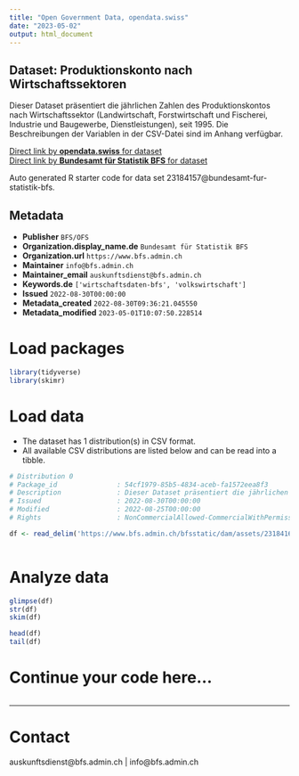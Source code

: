 ```yaml
---
title: "Open Government Data, opendata.swiss"
date: "2023-05-02"
output: html_document
---
```


## Dataset: Produktionskonto nach Wirtschaftssektoren

Dieser Dataset präsentiert die jährlichen Zahlen des Produktionskontos nach Wirtschaftssektor (Landwirtschaft, Forstwirtschaft und Fischerei, Industrie und Baugewerbe, Dienstleistungen), seit 1995. Die Beschreibungen der Variablen in der CSV-Datei sind im Anhang verfügbar.

[Direct link by **opendata.swiss** for dataset](https://opendata.swiss/de/dataset/produktionskonto-nach-wirtschaftssektoren4)<br>
[Direct link by **Bundesamt für Statistik BFS** for dataset](https://www.bfs.admin.ch/asset/de/ts-x-04.02.03.04)

Auto generated R starter code for data set 23184157@bundesamt-fur-statistik-bfs.

## Metadata

- **Publisher** `BFS/OFS`
- **Organization.display_name.de** `Bundesamt für Statistik BFS`
- **Organization.url** `https://www.bfs.admin.ch`
- **Maintainer** `info@bfs.admin.ch`
- **Maintainer_email** `auskunftsdienst@bfs.admin.ch`
- **Keywords.de** `['wirtschaftsdaten-bfs', 'volkswirtschaft']`
- **Issued** `2022-08-30T00:00:00`
- **Metadata_created** `2022-08-30T09:36:21.045550`
- **Metadata_modified** `2023-05-01T10:07:50.228514`


# Load packages

```r

library(tidyverse)
library(skimr)

```

# Load data

-   The dataset has 1 distribution(s) in CSV format.
-   All available CSV distributions are listed below and can be read into a tibble.

```r

# Distribution 0
# Package_id               : 54cf1979-85b5-4834-aceb-fa1572eea8f3
# Description              : Dieser Dataset präsentiert die jährlichen Zahlen des Produktionskontos nach Wirtschaftssektor (Landwirtschaft, Forstwirtschaft und Fischerei, Industrie und Baugewerbe, Dienstleistungen), seit 1995. Die Beschreibungen der Variablen in der CSV-Datei sind im Anhang verfügbar.
# Issued                   : 2022-08-30T00:00:00
# Modified                 : 2022-08-25T00:00:00
# Rights                   : NonCommercialAllowed-CommercialWithPermission-ReferenceRequired

df <- read_delim('https://www.bfs.admin.ch/bfsstatic/dam/assets/23184167/master')



```

# Analyze data

```r

glimpse(df)
str(df)
skim(df)

head(df)
tail(df)

```

# Continue your code here...

```r

```

------------------------------------------------------------------------

# Contact

auskunftsdienst@bfs.admin.ch | info@bfs.admin.ch
